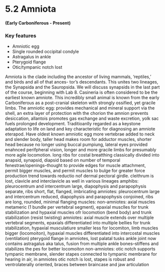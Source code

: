 # 5.2 Amniota
#### (Early Carboniferous - Present)
### Key features
  * Amniotic egg
  * Single rounded occipital condyle
  * Astragalus in ankle
  * Pterygoid flange
  * Otic/tympanic notch lost
  
Amniota is the clade including the ancestor of living mammals, ‘reptiles,’ and birds and all of that ances- tor’s descendants. This unites two lineages, the Synapsida and the Sauropsida. We will discuss synapsids in the last part of the course, beginning with Lab 8. Casineria is often considered to be the earliest known amniote. This incredibly small animal is known from the early Carboniferous as a post-cranial skeleton with strongly ossified, yet gracile limbs.
The amniotic egg: provides mechanical and mineral support via the shell, an extra layer of protection with the chorion the amnion prevents desiccation, allantois promotes gas exchange and waste excretion, yolk sac fuels prolonged development. Traditioanlly regarded as a keystone adaptation to life on land and key characteristic for diagnosing an amniote eterapod. Have oldest known amniotic egg
more vertebrae added to neck and slender body, taller head makes room for adductor muscles, shorter head because no longer using buccal pumpiung, lateral eyes provided enahnced perifpheral vision, longer and more gracile limbs for presumably more agile locomotion. long ribs for costal breatthing
classically divided into anapsid, synapsid, diapsid based on number of temporal fenestrae/openings–thought to provide edges for muscle attachment, permit bigger muscles, and permit muscles to bulge for greater force production
trend towards reductio nof dermal pectoral girdle. cleithrum is lost, clavicle and interclavicle as well in various lineages
amphibs: pleurocentrum and intercentrum large, diapophysis and parapophysis separate, ribs short, flat, flanged, imbricating amniotes: pleurocentrum large and intercentrum reduced, diapophysis and parapophysis conjoined, ribs are long, rounded, minimal flanging
muscles: non-amniotes: axial muscles metameric (1 bundle per vertebral segment), epaxial musclles for trunk stabilization and hypaxial muscles ofr locomotion (bend body) and trunk stabilization (resist twisting) amniotes: axial muscle extends over multiple vertebral segments, epaxials differentiated into multiple bellies for trunk stabilization, hypaxial musculatiure smaller less for locomiton, limb muscles bigger (locomoiton), hypaxial muscles differentiated into intercostal muscles (ventilation)
pterygoid flange in amniotes, lost palatal tusks
ankle joint now contains astragalus aka talus, fusion from multiple ankle bones–stiffens and stabilizes the pes for better locomoiton
non-amniotes: otic notch supports tympanic membrane, slender stapes connected to tympanic membrane for hearing in air, in amniotes otic notch is lost, stapes is robust and ventrolaterally oriented, braces between braincase and jaw articulation

